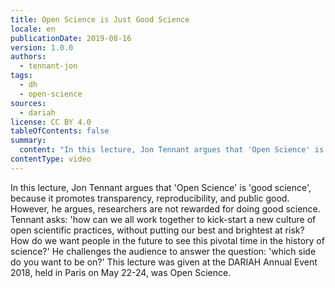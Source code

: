 ```yaml
---
title: Open Science is Just Good Science
locale: en
publicationDate: 2019-08-16
version: 1.0.0
authors:
  - tennant-jon
tags:
  - dh
  - open-science
sources:
  - dariah
license: CC BY 4.0
tableOfContents: false
summary:
  content: "In this lecture, Jon Tennant argues that 'Open Science' is 'good science', because it promotes transparency, reproducibility, and public good. However, he argues, researchers are not rewarded for doing good science. Tennant asks: 'how can we all work together to kick-start a new culture of open scientific practices, without putting our best and brightest at risk? How do we want people in the future to see this pivotal time in the history of science?' He challenges the audience to answer the question: 'which side do you want to be on?'"
contentType: video
---
```

In this lecture, Jon Tennant argues that 'Open Science' is 'good science', because it promotes transparency, reproducibility, and public good. However, he argues, researchers are not rewarded for doing good science. Tennant asks: 'how can we all work together to kick-start a new culture of open scientific practices, without putting our best and brightest at risk? How do we want people in the future to see this pivotal time in the history of science?' He challenges the audience to answer the question: 'which side do you want to be on?' This lecture was given at the DARIAH Annual Event 2018, held in Paris on May 22-24, was Open Science.

<VideoCard title="Open Science is Just Good Science" id="UEEcwRUgQu8" image="images/jon-tennant.png" provider="youtube" />

